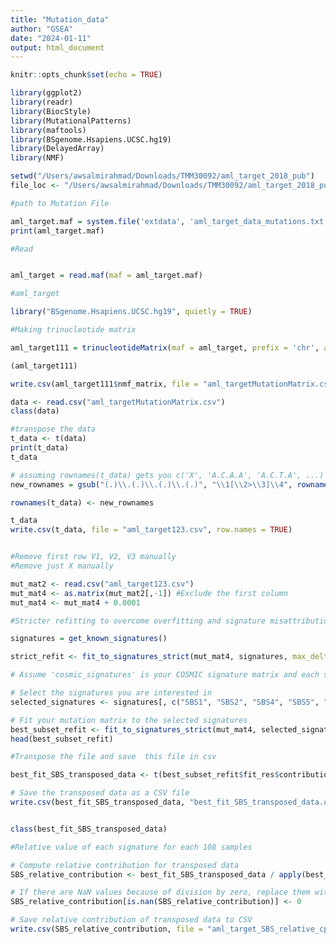 ```yaml
---
title: "Mutation_data"
author: "GSEA"
date: "2024-01-11"
output: html_document
---
```


```r
knitr::opts_chunk$set(echo = TRUE)
```


```r
library(ggplot2)
library(readr)
library(BiocStyle)
library(MutationalPatterns)
library(maftools)
library(BSgenome.Hsapiens.UCSC.hg19)
library(DelayedArray)
library(NMF)

```
```r
setwd("/Users/awsalmirahmad/Downloads/TMM30092/aml_target_2018_pub")
file_loc <- "/Users/awsalmirahmad/Downloads/TMM30092/aml_target_2018_pub"

```
```r
#path to Mutation File

aml_target.maf = system.file('extdata', 'aml_target_data_mutations.txt', package = 'maftools')
print(aml_target.maf)

#Read


aml_target = read.maf(maf = aml_target.maf)

```
```r
#aml_target
```
```r
library("BSgenome.Hsapiens.UCSC.hg19", quietly = TRUE)
```
```r
#Making trinucleotide matrix

aml_target111 = trinucleotideMatrix(maf = aml_target, prefix = 'chr', add = TRUE, ref_genome = "BSgenome.Hsapiens.UCSC.hg19")
```
```r
(aml_target111)
```
```r
write.csv(aml_target111$nmf_matrix, file = "aml_targetMutationMatrix.csv")

```
```r
data <- read.csv("aml_targetMutationMatrix.csv")
class(data)

#transpose the data 
t_data <- t(data)
print(t_data)
t_data

```
```r
# assuming rownames(t_data) gets you c('X', 'A.C.A.A', 'A.C.T.A', ...)
new_rownames = gsub("(.)\\.(.)\\.(.)\\.(.)", "\\1[\\2>\\3]\\4", rownames(t_data))

rownames(t_data) <- new_rownames

t_data
write.csv(t_data, file = "aml_target123.csv", row.names = TRUE)


#Remove first row V1, V2, V3 manually
#Remove just X manually


```


```r
mut_mat2 <- read.csv("aml_target123.csv")
mut_mat4 <- as.matrix(mut_mat2[,-1]) #Exclude the first column 
mut_mat4 <- mut_mat4 + 0.0001
```

```r
#Stricter refitting to overcome overfitting and signature misattribution

signatures = get_known_signatures()

strict_refit <- fit_to_signatures_strict(mut_mat4, signatures, max_delta = 0.004)


```

```r
# Assume 'cosmic_signatures' is your COSMIC signature matrix and each signature is named "SBS1", "SBS2", etc.

# Select the signatures you are interested in
selected_signatures <- signatures[, c("SBS1", "SBS2", "SBS4", "SBS5", "SBS8", "SBS13")]

# Fit your mutation matrix to the selected signatures
best_subset_refit <- fit_to_signatures_strict(mut_mat4, selected_signatures, max_delta = 0.002, method = "best_subset")
head(best_subset_refit)

#Transpose the file and save  this file in csv

best_fit_SBS_transposed_data <- t(best_subset_refit$fit_res$contribution)

# Save the transposed data as a CSV file
write.csv(best_fit_SBS_transposed_data, "best_fit_SBS_transposed_data.csv")


class(best_fit_SBS_transposed_data)

#Relative value of each signature for each 108 samples

# Compute relative contribution for transposed data
SBS_relative_contribution <- best_fit_SBS_transposed_data / apply(best_fit_SBS_transposed_data, 1, sum)

# If there are NaN values because of division by zero, replace them with 0
SBS_relative_contribution[is.nan(SBS_relative_contribution)] <- 0

# Save relative contribution of transposed data to CSV
write.csv(SBS_relative_contribution, file = "aml_target_SBS_relative_cptac_contribution.csv")

```
